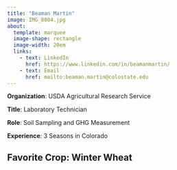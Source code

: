 ```yaml
---
title: "Beaman Martin"
image: IMG_8804.jpg
about: 
  template: marquee
  image-shape: rectangle
  image-width: 20em
  links:
    - text: LinkedIn
      href: https://www.linkedin.com/in/beamanmartin/
    - text: Email
      href: mailto:beaman.martin@colostate.edu
---
```


**Organization**: USDA Agricultural Research Service

**Title**: Laboratory Technician

**Role**: Soil Sampling and GHG Measurement

**Experience**: 3 Seasons in Colorado

**Favorite Crop**: Winter Wheat
---


